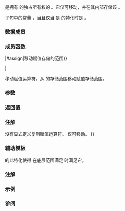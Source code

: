 {{cpp/ranges/title|owning_view}}
{{cpp/ranges/navbar}}

{{ddcl|header=ranges|since=c++20|
template&lt; ranges::range R &gt;
    requires std::movable&lt;R&gt; &amp;&amp; (!/*is-initializer-list*/&lt;R&gt;)
class owning_view
    : public ranges::view_interface&lt;owning_view&lt;R&gt;&gt;
}}

{{tt|owning_view}} 是拥有 {{lconcept|range}} 的独占所有权的 {{lconcept|view}}。它仅可移动，并在其内部存储该 {{tt|range}}。

{{c/core|requires}} 子句中的常量 {{c|/*is-initializer-list*/&lt;R&gt;}}，当且仅当 {{c/core|std::remove_cvref_t&lt;R&gt;}} 是 {{lc|std::initializer_list}} 的特化时是 {{c|true}}。

===数据成员===
{{dsc begin}}
{{dsc hitem|成员|描述}}
{{dsc expos mem obj|spec={{tt|R}}|r_|id=r|底层范围}}
{{dsc end}}

===成员函数===
{{dsc begin}}
{{dsc mem ctor|{{PAGENAME}}#ctor|通过值初始化或移动构造存储的范围来构造 {{tt|owning_view}}}}
{{dsc mem fun|title=operator{{=}}|{{PAGENAME}}#assign|移动赋值存储的范围}}
{{dsc mem fun|title=base|{{PAGENAME}}#base|返回到存储的范围的引用}}
{{dsc mem fun|title=begin|{{PAGENAME}}#begin|返回存储的范围的起始迭代器}}
{{dsc mem fun|title=end|{{PAGENAME}}#end|返回存储的范围的哨位}}
{{dsc mem fun|title=empty|{{PAGENAME}}#empty|检查存储的范围是否为空}}
{{dsc mem fun|title=size|{{PAGENAME}}#size|返回存储的 {{lconcept|sized_range}} 的大小}}
{{dsc mem fun|title=reserve_hint|{{PAGENAME}}#reserve_hint|返回存储的大致大小 {{lconcept|approximately_sized_range}}|notes={{mark c++26}}}}
{{dsc mem fun|title=data|{{PAGENAME}}#data|返回存储的 {{lconcept|contiguous_range}} 起始的指针}}

{{cpp/ranges/view_interface/inherit|embedded=yes|empty=yes|size=yes|data=yes}}
{{dsc end}}

{{anchor|ctor}}
{{member|{{small|std::ranges::owning_view::}}owning_view|2=
{{dcl begin}}
{{dcl|num=1|since=c++20|1=
owning_view() requires std::default_initializable&lt;R&gt; = default;
}}
{{dcl|num=2|since=c++20|1=
owning_view( owning_view&amp;&amp; other ) = default;
}}
{{dcl|num=3|since=c++20|1=
constexpr owning_view( R&amp;&amp; t );
}}
{{dcl end}}

@1@ 默认构造函数。由其默认成员初始化器（{{c|1== R()}}）值初始化 {{lsi|#r_}}。

@2@ 移动构造函数。从 {{c|other}} 的存储范围移动构造 {{lsi|#r_}}。

@3@ 从 {{c|t}} 移动构造 {{lsi|#r_}}。

===参数===
{{par begin}}
{{par|other|要从之移动的另一 {{tt|owning_view}}}}
{{par|t|要移动的范围}}
{{par end}}

===注解===
{{tt|owning_view}} 没有显式定义复制构造函数。{{tt|owning_view}} 仅可移动。
}}

{{anchor|assign}}
{{member|{{small|std::ranges::owning_view::}}operator{{=}}|
{{ddcl|since=c++20|1=
owning_view&amp; operator=( owning_view&amp;&amp; other ) = default;
}}

移动赋值运算符。从 {{c|other}} 的存储范围移动赋值存储范围。

===参数===
{{par begin}}
{{par|other|要从之移动的另一 {{tt|owning_view}}}}
{{par end}}

===返回值===
{{c|*this}}

===注解===
{{tt|owning_view}} 没有显式定义复制赋值运算符。{{tt|owning_view}} 仅可移动。
}}

{{anchor|base}}
{{member|{{small|std::ranges::owning_view::}}base|
{{dcl begin}}
{{dcl|num=1|since=c++20|
constexpr R&amp; base() &amp; noexcept;
}}
{{dcl|num=2|since=c++20|
constexpr const R&amp; base() const &amp; noexcept;
}}
{{dcl|num=3|since=c++20|
constexpr R&amp;&amp; base() &amp;&amp; noexcept;
}}
{{dcl|num=4|since=c++20|
constexpr const R&amp;&amp; base() const &amp;&amp; noexcept;
}}
{{dcl end}}
返回到存储的范围的引用，保持其值类别与 const 限定。

===返回值===
@1,2@ {{box|{{lsi|#r_}}}}

@3,4@ {{box|{{c/core|std::move(}}{{lsi|#r_}}{{sep}}{{c/core|)}}}}
}}

{{anchor|begin}}
{{member|{{small|std::ranges::owning_view::}}begin|
{{dcl begin}}
{{dcl|num=1|since=c++20|
constexpr ranges::iterator_t&lt;R&gt; begin();
}}
{{dcl|num=2|since=c++20|
constexpr auto begin() const requires ranges::range&lt;const R&gt;;
}}
{{dcl end}}

返回 {{box|{{c/core|ranges::begin(}}{{lsi|#r_}}{{sep}}{{c/core|)}}}}。
}}

{{anchor|end}}
{{member|{{small|std::ranges::owning_view::}}end|
{{dcl begin}}
{{dcl|num=1|since=c++20|
constexpr ranges::sentinel_t&lt;R&gt; end();
}}
{{dcl|num=2|since=c++20|
constexpr auto end() const requires ranges::range&lt;const R&gt;;
}}
{{dcl end}}

返回 {{box|{{c/core|ranges::end(}}{{lsi|#r_}}{{sep}}{{c/core|)}}}}。
}}

{{anchor|empty}}
{{member|{{small|std::ranges::owning_view::}}empty|
{{dcl begin}}
{{dcl|num=1|since=c++20|
constexpr bool empty() requires requires { ranges::empty(r_); };
}}
{{dcl|num=2|since=c++20|
constexpr bool empty() const requires requires { ranges::empty(r_); };
}}
{{dcl end}}

返回 {{box|{{c/core|ranges::empty(}}{{lsi|#r_}}{{sep}}{{c/core|)}}}}。
}}

{{anchor|size}}
{{member|{{small|std::ranges::owning_view::}}size|
{{dcl begin}}
{{dcl|num=1|since=c++20|
constexpr auto size() requires ranges::sized_range&lt;R&gt;;
}}
{{dcl|num=2|since=c++20|
constexpr auto size() const requires ranges::sized_range&lt;const R&gt;;
}}
{{dcl end}}

返回 {{box|{{c/core|ranges::size(}}{{lsi|#r_}}{{sep}}{{c/core|)}}}}。
}}

{{anchor|reserve_hint}}
{{member|{{small|std::ranges::owning_view::}}reserve_hint|
{{dcl begin}}
{{dcl|num=1|since=c++26|
constexpr auto reserve_hint()
    requires ranges::approximately_sized_range&lt;R&gt;;
}}
{{dcl|num=2|since=c++26|
constexpr auto reserve_hint() const
    requires ranges::approximately_sized_range&lt;const R&gt;;
}}
{{dcl end}}

返回 {{box|{{c/core|ranges::reserve_hint(}}{{lsi|#r_}}{{sep}}{{c/core|)}}}}。
}}

{{anchor|data}}
{{member|{{small|std::ranges::owning_view::}}data|
{{dcl begin}}
{{dcl|num=1|since=c++20|
constexpr auto data() requires ranges::contiguous_range&lt;R&gt;;
}}
{{dcl|num=2|since=c++20|
constexpr auto data() const requires ranges::contiguous_range&lt;const R&gt;;
}}
{{dcl end}}

返回 {{box|{{c/core|ranges::data(}}{{lsi|#r_}}{{sep}}{{c/core|)}}}}。
}}

===辅助模板===
{{ddcl|since=c++20|1=
template&lt;class T&gt;
constexpr bool enable_borrowed_range&lt;std::ranges::owning_view&lt;T&gt;&gt; =
    ranges::enable_borrowed_range&lt;T&gt;;
}}

{{c/core|ranges::enable_borrowed_range}} 的此特化使得 {{tt|owning_view}} 在底层范围满足 {{lconcept|borrowed_range}} 时满足它。

===注解===
{{feature test macro|__cpp_lib_ranges_reserve_hint|std=C++26|value=202502L|{{lc|ranges::approximately_sized_range}} 与 {{lst|#reserve_hint}}}}

===示例===
{{example
|code=
#include &lt;cassert&gt;
#include &lt;iostream&gt;
#include &lt;ranges&gt;
#include &lt;string&gt;

int main()
{
    using namespace std::literals;
    std::ranges::owning_view ov{"cosmos"s}; // 推导的 R 类型是 std::string；
                                            // “ov” 是此字符串的唯一所有者
    assert(
        ov.empty() == false &amp;&amp;
        ov.size() == 6 &amp;&amp;
        ov.size() == ov.base().size() &amp;&amp;
        ov.front() == 'c' &amp;&amp;
        ov.front() == *ov.begin() &amp;&amp;
        ov.back() == 's' &amp;&amp;
        ov.back() == *(ov.end() - 1) &amp;&amp;
        ov.data() == ov.base()
    );
    
    std::cout &lt;&lt; "sizeof(ov)：" &lt;&lt; sizeof ov &lt;&lt; '\n' // 通常等于 sizeof(R)
              &lt;&lt; "范围 for：";
    for (const char ch: ov)
        std::cout &lt;&lt; ch;
    std::cout &lt;&lt; '\n';
    
    std::ranges::owning_view&lt;std::string&gt; ov2;
    assert(ov2.empty());
//  ov2 = ov; // 编译时错误：复制赋值运算符被弃置
    ov2 = std::move(ov); // OK
    assert(ov2.size() == 6);
}
|p=true
|output=
sizeof(ov)：32
范围 for：cosmos
}}

===参阅===
{{dsc begin}}
{{dsc inc|cpp/ranges/dsc ref_view}}
{{dsc inc|cpp/ranges/dsc all_view}}
{{dsc end}}

{{langlinks|de|en|es|ja|ru}}